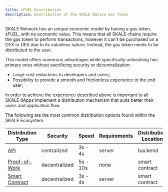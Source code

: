 ```yaml
---
title: sFUEL Distribution
description: Distribution of the SKALE Native Gas Token
---
```



SKALE Network has an unique economic model by having a gas token, sFUEL, with no economic value. This means that all SKALE chains require the gas token to perform transactions, however it can't be purchased on a CEX or DEX due to its valueless nature. Instead, the gas token needs to be distributed to the user.

This model offers numerous advantages while specifically unleashing two primary ones without sacrificing security or decentralization:
- Large cost reductions to developers and users;
- Possibility to provide a smooth and frictionless experience to the end user;

In order to achieve the experience described above is important to all SKALE dApps implement a distribution mechanism that suits better their users and application flow.

The following are the most common distribution options found within the SKALE Ecosystem.

| Distribution Type | Security | Speed | Requirements | Distribution Location |
| --------- | --------- | --------- | --------- | --------- |
| [API](/tools/skale/sfuel-distribution/api-distribution) | centralized | 3s - 4s | server | backend |
| [Proof-of-Work](/tools/skale/sfuel-distribution/pow-distribution) | decentralized | 5s - 10s | none | smart contract |
| [Smart Contract](/tools/skale/sfuel-distribution/contract-distribution) | decentralized | 3s - 4s | server | smart contract |
